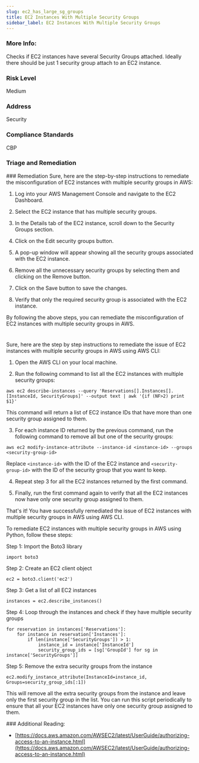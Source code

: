 ```yaml
---
slug: ec2_has_large_sg_groups
title: EC2 Instances With Multiple Security Groups
sidebar_label: EC2 Instances With Multiple Security Groups
---
```


### More Info:

Checks if EC2 instances have several Security Groups attached. Ideally there should be just 1 security group attach to an EC2 instance.

### Risk Level

Medium

### Address

Security

### Compliance Standards

CBP


### Triage and Remediation
<Tabs>
<Tab title='Remediation'>
### Remediation

<AccordionGroup>
<Accordion title='Using Console' defaultOpen='true'>
Sure, here are the step-by-step instructions to remediate the misconfiguration of EC2 instances with multiple security groups in AWS:

1. Log into your AWS Management Console and navigate to the EC2 Dashboard.

2. Select the EC2 instance that has multiple security groups.

3. In the Details tab of the EC2 instance, scroll down to the Security Groups section.

4. Click on the Edit security groups button.

5. A pop-up window will appear showing all the security groups associated with the EC2 instance.

6. Remove all the unnecessary security groups by selecting them and clicking on the Remove button.

7. Click on the Save button to save the changes.

8. Verify that only the required security group is associated with the EC2 instance.

By following the above steps, you can remediate the misconfiguration of EC2 instances with multiple security groups in AWS.

#
</Accordion>

<Accordion title='Using CLI'>
Sure, here are the step by step instructions to remediate the issue of EC2 instances with multiple security groups in AWS using AWS CLI:

1. Open the AWS CLI on your local machine.

2. Run the following command to list all the EC2 instances with multiple security groups:

```
aws ec2 describe-instances --query 'Reservations[].Instances[].[InstanceId, SecurityGroups]' --output text | awk '{if (NF>2) print $1}'
```

This command will return a list of EC2 instance IDs that have more than one security group assigned to them.

3. For each instance ID returned by the previous command, run the following command to remove all but one of the security groups:

```
aws ec2 modify-instance-attribute --instance-id <instance-id> --groups <security-group-id>
```

Replace `<instance-id>` with the ID of the EC2 instance and `<security-group-id>` with the ID of the security group that you want to keep.

4. Repeat step 3 for all the EC2 instances returned by the first command.

5. Finally, run the first command again to verify that all the EC2 instances now have only one security group assigned to them.

That's it! You have successfully remediated the issue of EC2 instances with multiple security groups in AWS using AWS CLI.
</Accordion>

<Accordion title='Using Python'>
To remediate EC2 instances with multiple security groups in AWS using Python, follow these steps:

Step 1: Import the Boto3 library
```
import boto3
```

Step 2: Create an EC2 client object
```
ec2 = boto3.client('ec2')
```

Step 3: Get a list of all EC2 instances
```
instances = ec2.describe_instances()
```

Step 4: Loop through the instances and check if they have multiple security groups
```
for reservation in instances['Reservations']:
    for instance in reservation['Instances']:
        if len(instance['SecurityGroups']) > 1:
            instance_id = instance['InstanceId']
            security_group_ids = [sg['GroupId'] for sg in instance['SecurityGroups']]
```

Step 5: Remove the extra security groups from the instance
```
ec2.modify_instance_attribute(InstanceId=instance_id, Groups=security_group_ids[:1])
```

This will remove all the extra security groups from the instance and leave only the first security group in the list. You can run this script periodically to ensure that all your EC2 instances have only one security group assigned to them.
</Accordion>

</AccordionGroup>
</Tab>
</Tabs>
### Additional Reading:

- [https://docs.aws.amazon.com/AWSEC2/latest/UserGuide/authorizing-access-to-an-instance.html](https://docs.aws.amazon.com/AWSEC2/latest/UserGuide/authorizing-access-to-an-instance.html) 

